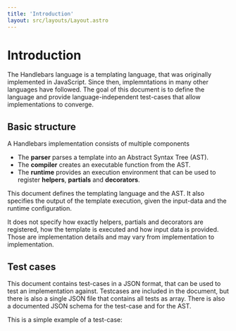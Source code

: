 ```yaml
---
title: 'Introduction'
layout: src/layouts/Layout.astro
---
```


# Introduction

The Handlebars language is a templating language,
that was originally implemented in JavaScript.
Since then, implemntations in many other languages
have followed. The goal of this document is to define
the language and provide language-independent 
test-cases that allow implementations to converge. 

## Basic structure

A Handlebars implementation consists of multiple 
components

* The **parser** parses a template into an Abstract Syntax Tree (AST).
* The **compiler** creates an executable function from the AST.
* The **runtime** provides an execution environment that can be used 
  to register **helpers**, **partials** and **decorators**.

This document defines the templating language and the AST. It also specifies 
the output of the template execution, given the input-data and the runtime 
configuration.

It does not specify how exactly helpers, partials and decorators are registered,
how the template is executed and how input data is provided.
Those are implementation details and may vary from implementation to 
implementation.

## Test cases

This document contains test-cases in a JSON format, that can be used 
to test an implementation against. Testcases are included in the document,
but there is also a single JSON file that contains all tests as array.
There is also a documented JSON schema for the test-case and for the AST.

This is a simple example of a test-case:

[](./example.hb-spec.json)
